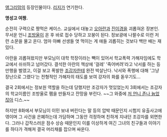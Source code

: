 [[앵그리맘]]의 등장인물이다. [[리지(애프터 스쿨)|리지]]가 연기한다.

'''명성고 여짱.'''

순전히 구력으로 짱먹은 케이스. 교실에서 대놓고 [[오아란]]과 [[진이경]]을 괴롭혀온 장본인. 무서운 언니 [[조강자|조방울]]이 온 후 바로 접수 당하고 꼬붕이 된다. 정보광에 나팔수로 이런 저런 소문을 물고 온다. 엄마 아빠 선생들 엿 먹이는 게 애들 괴롭히는 것보다 백만 배는 재밌다.

아란을 괴롭혀왔지만 부모님이 대학 학장이라는 빽이 있어서 학교폭력 가해자임에도 학교에서 쉬쉬하고 넘어갔다. 결석한 아란의 책상에 '걸레' '죽어버려'라고 낙서를 하는 등 만행을 벌였고, 이걸 보고 폭발한 [[조강자]]한테 완전 박살난다. 낙서와 폭행에 대해 '그냥 장난으로 그랬다'는 전형적인 가해자의 태도를 보여 강자의 화를 돋우기도... 

결국 2회에서는 정보원 역할을 하는데 당했지만 조강자가 멋있었는지 3회에서는 조강자의 학교이름인 조방울로 팸을 만들자고 잔망을 부린다. ~~그 와중에 [http://news.naver.com/main/read.nhn?mode=LSD&mid=sec&sid1=106&oid=057&aid=0000617248 저 언니 존나 늙었잖아] 디스.~~

하지만 8화에서 부모님이 이민 보내 버린다는 말 등의 압박 때문인지 시험지 유출사고에 엮이며 그 사건을 은폐하는데 가담하며 그동안 걱정하며 친하게 지내던 조강자를 외면한다. 그러나 갑작스러운 점수 상승 때문인지 이를 이상하게 여긴 그녀의 친구들과 이야기를 하다가 격해져 결국 머리채를 잡으며 싸운다.
